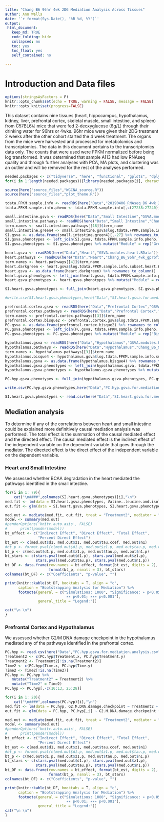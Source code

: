 ```yaml
---
title: "Chang B6 96hr 4wk 2DG Mediation Analysis Across Tissues"
author: Ann Wells
date: '`r format(Sys.Date(), "%B %d, %Y")`'
output:
 html_document:
   keep_md: TRUE
   code_folding: hide
   collapsed: no
   toc: yes
   toc_float: yes
   self_contained: no
   
---
```


<link rel="stylesheet" type="text/css" href="https://cdn.datatables.net/1.10.5/css/jquery.dataTables.min.css">
<script src="https://code.jquery.com/jquery-2.1.2.min.js"></script>
<script src="https://cdn.datatables.net/1.10.5/js/jquery.dataTables.min.js"></script>

<script type="text/javascript">
         $(document).ready(function() {
             $("table").DataTable();
         } );
</script>

# Introduction and Data files

```r
options(stringsAsFactors = F)
knitr::opts_chunk$set(echo = TRUE, warning = FALSE, message = FALSE)
knitr::opts_knit$set(progress=FALSE)
```

This dataset contains nine tissues (heart, hippocampus, hypothalamus, kidney, liver, prefrontal cortex, skeletal muscle, small intestine, and spleen) from C57BL6/J mice that were fed 2-deoxyglucose (6g/L) through their drinking water for 96hrs or 4wks. 96hr mice were given their 2DG treatment 2 weeks after the other cohort started the 4 week treatment. The organs from the mice were harvested and processed for metabolomics and transcriptomics. The data in this document pertains to the transcriptomics data only. The counts that were used were FPKM normalized before being log transformed. It was determined that sample A113 had low RNAseq quality and through further analyses with PCA, MA plots, and clustering was an outlier and will be removed for the rest of the analyses performed. 

```r
needed.packages <- c("tidyverse", "here", "functional", "gplots", "dplyr", "GeneOverlap", "R.utils", "reshape2","magrittr","data.table", "RColorBrewer","preprocessCore", "ARTool","emmeans", "phia", "gProfileR", "WGCNA","plotly", "pheatmap", "kableExtra", "GSVA", "DT","mediation", "pander","gtools")
for(i in 1:length(needed.packages)){library(needed.packages[i], character.only = TRUE)}

source(here("source_files","WGCNA_source.R"))
source(here("source_files","plot_theme.R"))
```

```r
tdata.FPKM.sample.info <- readRDS(here("Data","20190406_RNAseq_B6_4wk_2DG_counts_phenotypes.RData"))
tdata.FPKM.sample.info.pheno <- tdata.FPKM.sample.info[,c(27238:27240)] %>% rownames_to_column()

small.intestine.gsva <- readRDS(here("Data","Small Intestine","GSVA.modules.small.intestine.RData")) 
small.intestine.pathways <- readRDS(here("Data","Small Intestine","Chang_B6_96hr_4wk_gprofiler_pathway_annotation_list_small_intestine_WGCNA.RData"))
term.names <- small.intestine.pathways[[18]]$term_name
small.intestine.green4 <- small.intestine.gsva$log.tdata.FPKM.sample.info.subset.small.intestine.WGCNA_green4[,match(term.names, colnames(small.intestine.gsva$log.tdata.FPKM.sample.info.subset.small.intestine.WGCNA_green4))]
SI.gsva <- as.data.frame(small.intestine.green4)[,-27] %>% rownames_to_column()
SI.gsva.phenotypes <- left_join(SI.gsva, tdata.FPKM.sample.info.pheno, by = c("rowname" = "rowname"))
SI.gsva.phenotypes <- SI.gsva.phenotypes %>% mutate("Module" = rep("Green4",16)) 

heart.gsva <- readRDS(here("Data","Heart","GSVA.modules.heart.RData")) 
heart.pathways <- readRDS(here("Data","Heart","Chang_B6_96hr_4wk_gprofiler_pathway_annotation_list_heart_WGCNA.RData"))
term.names <- heart.pathways[[4]]$term_name
heart.darkgreen <- heart.gsva$log.tdata.FPKM.sample.info.subset.heart.WGCNA_darkgreen[,match(term.names,colnames(heart.gsva$log.tdata.FPKM.sample.info.subset.heart.WGCNA_darkgreen))]
heart.gsva <- as.data.frame(heart.darkgreen) %>% rownames_to_column()
heart.gsva.phenotypes <- left_join(heart.gsva, tdata.FPKM.sample.info.pheno, by = c("rowname" = "rowname"))
heart.gsva.phenotypes <- heart.gsva.phenotypes %>% mutate("Module" = rep("darkgreen",16))

SI.heart.gsva.phenotypes <- full_join(heart.gsva.phenotypes, SI.gsva.phenotypes, by = c("rowname")) %>% column_to_rownames()

#write.csv(SI.heart.gsva.phenotypes,here("Data","SI.heart.gsva.for.mediation.analysis.csv"), row.names = T, col.names = T)

prefrontal.cortex.gsva <- readRDS(here("Data","Prefrontal Cortex","GSVA.modules.prefrontal.cortex.RData")) 
prefrontal.cortex.pathways <- readRDS(here("Data","Prefrontal Cortex","Chang_B6_96hr_4wk_gprofiler_pathway_annotation_list_prefrontal_cortex_WGCNA.RData"))
term.names <- prefrontal.cortex.pathways[[3]]$term_name
prefrontal.cortex.bisque2 <- prefrontal.cortex.gsva$log.tdata.FPKM.sample.info.subset.prefrontal.cortex.WGCNA_bisque2[,match(term.names, colnames(prefrontal.cortex.gsva$log.tdata.FPKM.sample.info.subset.prefrontal.cortex.WGCNA_bisque2))][,-1]
PC.gsva <- as.data.frame(prefrontal.cortex.bisque2) %>% rownames_to_column()
PC.gsva.phenotypes <- left_join(PC.gsva, tdata.FPKM.sample.info.pheno, by = c("rowname" = "rowname"))
PC.gsva.phenotypes <- PC.gsva.phenotypes %>% mutate("Module" = rep("Bisque2",16))

hypothalamus.gsva <- readRDS(here("Data","Hypothalamus","GSVA.modules.hypothalamus.RData")) 
hypothalamus.pathways <- readRDS(here("Data","Hypothalamus","Chang_B6_96hr_4wk_gprofiler_pathway_annotation_list_hypothalamus_WGCNA.RData"))
term.names <- hypothalamus.pathways[[3]]$term_name
hypothalamus.bisque4 <- hypothalamus.gsva$log.tdata.FPKM.sample.info.subset.hypothalamus.WGCNA_bisque4[,match(term.names,colnames(hypothalamus.gsva$log.tdata.FPKM.sample.info.subset.hypothalamus.WGCNA_bisque4))]
hypothalamus.gsva <- as.data.frame(hypothalamus.bisque4) %>% rownames_to_column()
hypothalamus.gsva.phenotypes <- left_join(hypothalamus.gsva, tdata.FPKM.sample.info.pheno, by = c("rowname" = "rowname"))
hypothalamus.gsva.phenotypes <- hypothalamus.gsva.phenotypes %>% mutate("Module" = rep("Bisque4",16))

PC.hyp.gsva.phenotypes <- full_join(hypothalamus.gsva.phenotypes, PC.gsva.phenotypes, by = c("rowname")) %>% column_to_rownames()

write.csv(PC.hyp.gsva.phenotypes,here("Data","PC.hyp.gsva.for.mediation.analysis.csv"), row.names = T, col.names = T)

```

```r
SI.heart.gsva.phenotypes <- read.csv(here("Data","SI.heart.gsva.for.mediation.analysis.csv"), row.names = 1)

```

## Mediation analysis {.tabset .tabset-fade .tabset-pills}
To determine if any of the correlations between heart and small intestine could be explained more definitively causal mediation analysis was performed. The total effect is the summation of the causal mediated effect and the directed effect. The causal mediated effect is the indirect effect of the independent variable on the dependent variable that goes through the mediator. The directed effect is the direct effect of the independent variable on the dependent variable.

### Heart and Small Intestine {.tabset .tabset-fade .tabset-pills}
We assessed whether BCAA degradation in the heart mediated the pathways identified in the small intestine.
```r
for(i in 1: 79){
    cat("\n####",colnames(SI.heart.gsva.phenotypes)[i],"\n")
med.fit <- lm(data = SI.heart.gsva.phenotypes, Valine..leucine.and.isoleucine.degradation ~ Treatment2 + Time2 + Treatment2:Time2)
out.fit <- glm(data = SI.heart.gsva.phenotypes, SI.heart.gsva.phenotypes[,i] ~ Valine..leucine.and.isoleucine.degradation + Treatment2 + Time2 + Treatment2:Time2 + Valine..leucine.and.isoleucine.degradation*Treatment2)

med.out <- mediate(med.fit, out.fit, treat = "Treatment2", mediator = "Valine..leucine.and.isoleucine.degradation", sims = 1000)
model <- summary(med.out)
#panderOptions('knitr.auto.asis', FALSE)
#      print(pander(model))
bt_effect <- c("Indirect Effect", "Direct Effect", "Total Effect", 
               "Percent Direct Effect")
bt_est <- c(med.out$d1, med.out$z1, med.out$tau.coef, med.out$n1)
#bt_p <- format.pval(c(med.out$d1.p, med.out$z1.p, med.out$tau.p, med.out$n1.p))
bt_p <- c(med.out$d1.p, med.out$z1.p, med.out$tau.p, med.out$n1.p)
bt_stars <- c(stars.pval(med.out$d1.p), stars.pval(med.out$z1.p),
              stars.pval(med.out$tau.p), stars.pval(med.out$n1.p))
bt_DF <- data.frame(row.names = bt_effect, format(bt_est, digits = 2), 
                    format(bt_p, nsmall = 3), bt_stars)
colnames(bt_DF) <- c("Coefficients", "p-value", "")

print(knitr::kable(bt_DF, booktabs = T, align = "c",
      caption = "Bootstrapping Analysis for Mediation") %>%
      footnote(general = c("Simulations: 1000", "Significance: ∗ p<0.05; 
                            ∗∗ p<0.01; ∗∗∗ p<0.001"),
               general_title = "Legend:"))

cat("\n \n")
}
```

### Prefrontal Cortex and Hypothalamus {.tabset .tabset-fade .tabset-pills}
We assessed whether G2/M DNA damage checkpoint in the hypothalamus mediated any of the pathways identified in the prefrontal cortex.
```r
PC.hyp <- read.csv(here("Data","PC.hyp.gsva.for.mediation.analysis.csv"), row.names = 1)
Treatment2 <- c(PC.hyp$Treatment.x, PC.hyp$Treatment.y)
Treatment2 <- Treatment2[!is.na(Treatment2)]
Time2 <- c(PC.hyp$Time.x, PC.hyp$Time.y)
Time2 <- Time2[!is.na(Time2)]
PC.hyp <- PC.hyp %>%
   mutate("Treatment2" = Treatment2) %>%
   mutate("Time2" = Time2)
PC.hyp <- PC.hyp[,-c(10:13, 25:28)]
```

```r
for(i in 1: 20){
    cat("\n####",colnames(PC.hyp)[i],"\n")
med.fit <- lm(data = PC.hyp, G2.M.DNA.damage.checkpoint ~ Treatment2 + Time2 + Treatment2:Time2)
out.fit <- glm(data = PC.hyp, PC.hyp[,i] ~ G2.M.DNA.damage.checkpoint + Treatment2 + Time2 + Treatment2:Time2 + G2.M.DNA.damage.checkpoint*Treatment2)

med.out <- mediate(med.fit, out.fit, treat = "Treatment2", mediator = "G2.M.DNA.damage.checkpoint", sims = 1000)
model <- summary(med.out)
#panderOptions('knitr.auto.asis', FALSE)
#      print(pander(model))
bt_effect <- c("Indirect Effect", "Direct Effect", "Total Effect", 
               "Percent Direct Effect")
bt_est <- c(med.out$d1, med.out$z1, med.out$tau.coef, med.out$n1)
#bt_p <- format.pval(c(med.out$d1.p, med.out$z1.p, med.out$tau.p, med.out$n1.p))
bt_p <- c(med.out$d1.p, med.out$z1.p, med.out$tau.p, med.out$n1.p)
bt_stars <- c(stars.pval(med.out$d1.p), stars.pval(med.out$z1.p),
              stars.pval(med.out$tau.p), stars.pval(med.out$n1.p))
bt_DF <- data.frame(row.names = bt_effect, format(bt_est, digits = 2), 
                    format(bt_p, nsmall = 3), bt_stars)
colnames(bt_DF) <- c("Coefficients", "p-value", "")

print(knitr::kable(bt_DF, booktabs = T, align = "c",
      caption = "Bootstrapping Analysis for Mediation") %>%
      footnote(general = c("Simulations: 1000", "Significance: ∗ p<0.05; 
                            ∗∗ p<0.01; ∗∗∗ p<0.001"),
               general_title = "Legend:"))
cat("\n \n")
}
```